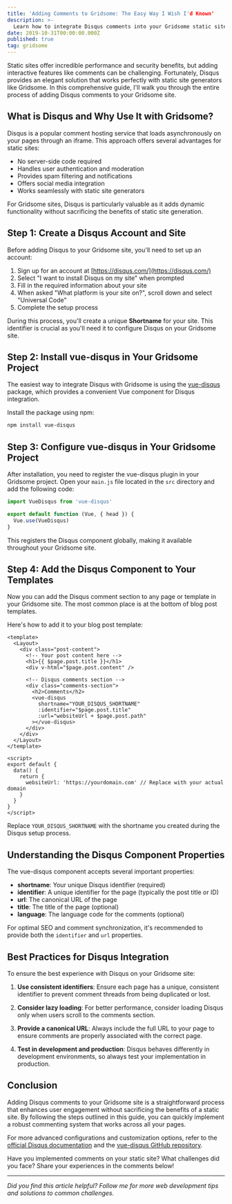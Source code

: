```yaml
---
title: 'Adding Comments to Gridsome: The Easy Way I Wish I'd Known'
description: >-
  Learn how to integrate Disqus comments into your Gridsome static site with step-by-step instructions for seamless user engagement.
date: 2019-10-31T00:00:00.000Z
published: true
tag: gridsome
---
```


Static sites offer incredible performance and security benefits, but adding interactive features like comments can be challenging. Fortunately, Disqus provides an elegant solution that works perfectly with static site generators like Gridsome. In this comprehensive guide, I'll walk you through the entire process of adding Disqus comments to your Gridsome site.

## What is Disqus and Why Use It with Gridsome?

Disqus is a popular comment hosting service that loads asynchronously on your pages through an iframe. This approach offers several advantages for static sites:

- No server-side code required
- Handles user authentication and moderation
- Provides spam filtering and notifications
- Offers social media integration
- Works seamlessly with static site generators

For Gridsome sites, Disqus is particularly valuable as it adds dynamic functionality without sacrificing the benefits of static site generation.

## Step 1: Create a Disqus Account and Site

Before adding Disqus to your Gridsome site, you'll need to set up an account:

1. Sign up for an account at [https://disqus.com/](https://disqus.com/)
2. Select "I want to install Disqus on my site" when prompted
3. Fill in the required information about your site
4. When asked "What platform is your site on?", scroll down and select "Universal Code"
5. Complete the setup process

During this process, you'll create a unique **Shortname** for your site. This identifier is crucial as you'll need it to configure Disqus on your Gridsome site.

## Step 2: Install vue-disqus in Your Gridsome Project

The easiest way to integrate Disqus with Gridsome is using the [vue-disqus](https://github.com/ktquez/vue-disqus) package, which provides a convenient Vue component for Disqus integration.

Install the package using npm:

```bash
npm install vue-disqus
```

## Step 3: Configure vue-disqus in Your Gridsome Project

After installation, you need to register the vue-disqus plugin in your Gridsome project. Open your `main.js` file located in the `src` directory and add the following code:

```js
import VueDisqus from 'vue-disqus'

export default function (Vue, { head }) {
  Vue.use(VueDisqus)
}
```

This registers the Disqus component globally, making it available throughout your Gridsome site.

## Step 4: Add the Disqus Component to Your Templates

Now you can add the Disqus comment section to any page or template in your Gridsome site. The most common place is at the bottom of blog post templates.

Here's how to add it to your blog post template:

```vue
<template>
  <Layout>
    <div class="post-content">
      <!-- Your post content here -->
      <h1>{{ $page.post.title }}</h1>
      <div v-html="$page.post.content" />

      <!-- Disqus comments section -->
      <div class="comments-section">
        <h2>Comments</h2>
        <vue-disqus
          shortname="YOUR_DISQUS_SHORTNAME"
          :identifier="$page.post.title"
          :url="websiteUrl + $page.post.path"
        ></vue-disqus>
      </div>
    </div>
  </Layout>
</template>

<script>
export default {
  data() {
    return {
      websiteUrl: 'https://yourdomain.com' // Replace with your actual domain
    }
  }
}
</script>
```

Replace `YOUR_DISQUS_SHORTNAME` with the shortname you created during the Disqus setup process.

## Understanding the Disqus Component Properties

The vue-disqus component accepts several important properties:

- **shortname**: Your unique Disqus identifier (required)
- **identifier**: A unique identifier for the page (typically the post title or ID)
- **url**: The canonical URL of the page
- **title**: The title of the page (optional)
- **language**: The language code for the comments (optional)

For optimal SEO and comment synchronization, it's recommended to provide both the `identifier` and `url` properties.

## Best Practices for Disqus Integration

To ensure the best experience with Disqus on your Gridsome site:

1. **Use consistent identifiers**: Ensure each page has a unique, consistent identifier to prevent comment threads from being duplicated or lost.

2. **Consider lazy loading**: For better performance, consider loading Disqus only when users scroll to the comments section.

3. **Provide a canonical URL**: Always include the full URL to your page to ensure comments are properly associated with the correct page.

4. **Test in development and production**: Disqus behaves differently in development environments, so always test your implementation in production.

## Conclusion

Adding Disqus comments to your Gridsome site is a straightforward process that enhances user engagement without sacrificing the benefits of a static site. By following the steps outlined in this guide, you can quickly implement a robust commenting system that works across all your pages.

For more advanced configurations and customization options, refer to the [official Disqus documentation](https://disqus.com/admin/install/platforms/universalcode/) and the [vue-disqus GitHub repository](https://github.com/ktquez/vue-disqus).

Have you implemented comments on your static site? What challenges did you face? Share your experiences in the comments below!

---

_Did you find this article helpful? Follow me for more web development tips and solutions to common challenges._
